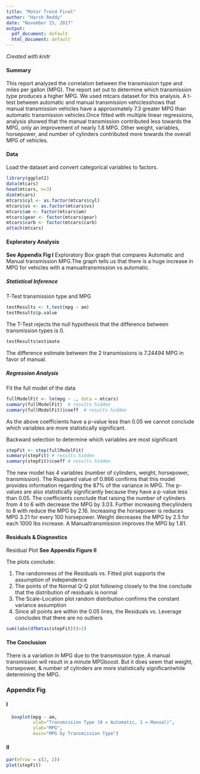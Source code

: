 ---
title: "Motor Trend Final"
author: "Harsh Reddy"
date: "November 15, 2017"
output:
  pdf_document: default
  html_document: default
---
*Created with knitr*

#### Summary
This report analyzed the correlation between the transmission type and miles per gallon (MPG). The report set out to determine which transmission type produces a higher MPG. We used mtcars dataset for this analysis. A t-test between automatic and manual transmission vehiclesshows that manual transmission vehicles have a approximately 7.3 greater MPG than automatic transmission vehicles.Once fitted with multiple linear regressions, analysis showed that the manual transmission contributed less towards the MPG, only an improvement of nearly 1.8 MPG. Other weight, variables, horsepower, and number of cylinders contributed more towards the overall MPG of vehicles. 

#### Data
Load the dataset and convert categorical variables to factors.
```{r results='hide', message=FALSE}
library(ggplot2)
data(mtcars)
head(mtcars, n=3)
dim(mtcars)
mtcars$cyl <- as.factor(mtcars$cyl)
mtcars$vs <- as.factor(mtcars$vs)
mtcars$am <- factor(mtcars$am)
mtcars$gear <- factor(mtcars$gear)
mtcars$carb <- factor(mtcars$carb)
attach(mtcars)
```

#### Exploratory Analysis
**See Appendix Fig I** Exploratory Box graph that compares Automatic and Manual transmission MPG.The graph tells us that there is a huge increase in MPG for vehicles with a manualtransmission vs automatic.

##### Statistical Inference
T-Test transmission type and MPG
```{r}
testResults <- t.test(mpg ~ am)
testResults$p.value
```
The T-Test rejects the null hypothesis that the difference between transmission
types is 0.  
```{r}
testResults$estimate
```
The difference estimate between the 2 transmissions is 7.24494 MPG in favor of 
manual.

##### Regression Analysis
Fit the full model of the data
```{r results='hide'}
fullModelFit <- lm(mpg ~ ., data = mtcars)
summary(fullModelFit)  # results hidden
summary(fullModelFit)$coeff  # results hidden
```
As the above coefficients have a p-value less than 0.05 we cannot conclude which variables are more statistically significant. 

Backward selection to determine which variables are most significant
```{r results='hide'}
stepFit <- step(fullModelFit)
summary(stepFit) # results hidden
summary(stepFit)$coeff # results hidden
```

The new model has 4 variables (number of cylinders, weight, horsepower, transmission). The Rsquared value of 0.866 confirms that this model provides information regarding the 87% of the variance in MPG. The p-values are also statistically significantly because they have a p-value less than 0.05. The coefficients conclude that raising the number of cylinders from 4 to 6 with decrease the MPG by 3.03. Further increasing thecylinders to 8 with reduce the MPG by 2.16. Increasing the horsepower is reduces MPG 3.21 for every 100 horsepower. Weight decreases the MPG by 2.5 for each 1000 lbs increase. A Manualtransmission improves the MPG by 1.81.

#### Residuals & Diagnostics
Residual Plot
**See Appendix Figure II**

The plots conclude:

1. The randomness of the Residuals vs. Fitted plot supports the assumption of
independence
2. The points of the Normal Q-Q plot following closely to the line conclude that
the distribution of residuals is normal
3. The Scale-Location plot random distribution confirms the constant variance 
assumption
4. Since all points are within the 0.05 lines, the Residuals vs. Leverage 
concludes that there are no outliers
```{r}
sum((abs(dfbetas(stepFit)))>1)
```

#### The Conclusion
There is a variation in MPG due to the transmission type. A manual transmission will result in a minute MPGboost. But it does seem that weight, horsepower, & number of cylinders are more statistically significantwhile determining the MPG.

### Appendix Fig

#### I
```{r echo=FALSE}
  boxplot(mpg ~ am, 
          xlab="Transmission Type (0 = Automatic, 1 = Manual)", 
          ylab="MPG",
          main="MPG by Transmission Type")
```

#### II
```{r echo=FALSE}
par(mfrow = c(2, 2))
plot(stepFit)
```
